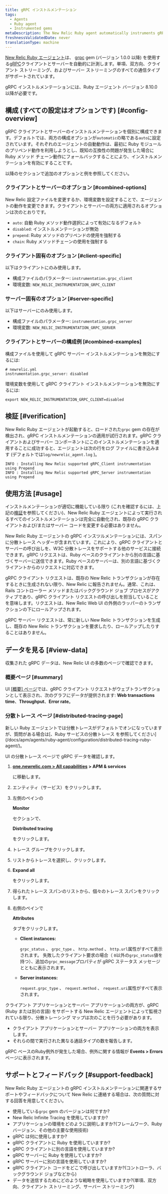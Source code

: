 ```yaml
---
title: gRPC インストルメンテーション
tags:
  - Agents
  - Ruby agent
  - Instrumented gems
metaDescription: The New Relic Ruby agent automatically instruments gRPC clients and servers.
freshnessValidatedDate: never
translationType: machine
---
```


[New Relic Ruby エージェント](/docs/agents/ruby-agent/getting-started/new-relic-ruby)は、 [grpc](https://rubygems.org/gems/grpc) gem (バージョン 1.0.0 以降) を使用する[gRPC](https://grpc.io/)クライアントとサーバーを自動的に計測します。単項、双方向、クライアント ストリーミング、およびサーバー ストリーミングのすべての通信タイプがサポートされています。

<Callout variant="important">
  gRPC インストルメンテーションには、Ruby エージェント バージョン 8.10.0 以降が必要です。
</Callout>

## 構成 (すべての設定はオプションです) [#config-overview]

gRPC クライアントとサーバーのインストルメンテーションを個別に構成できます。デフォルトでは、両方の構成オプションが`automatic`の略である`auto`に設定されています。それぞれのエージェントの自動動作は、最初に Ruby モジュールのプリペンド動作を利用しようとし、既知の互換性の問題が発生した場合に Ruby メソッド チェーン動作にフォールバックすることにより、インストルメンテーションを有効にすることです。

以降のセクションで追加のオプションと例を参照してください。

### クライアントとサーバーのオプション [#combined-options]

New Relic 設定ファイルを変更するか、環境変数を設定することで、エージェントの動作を変更できます。クライアントとサーバーの両方に適用されるオプションは次のとおりです。

* `auto`: 自動 Ruby メソッド動作選択によって有効になるデフォルト
* `disabled`: インストルメンテーションが無効
* `prepend`: Ruby メソッドのプリペンドの使用を強制する
* `chain`: Ruby メソッドチェーンの使用を強制する

### クライアント固有のオプション [#client-specific]

以下はクライアントにのみ使用します。

* 構成ファイルのパラメーター: `instrumentation.grpc_client`
* 環境変数: `NEW_RELIC_INSTRUMENTATION_GRPC_CLIENT`

### サーバー固有のオプション [#server-specific]

以下はサーバーにのみ使用します。

* 構成ファイルのパラメーター: `instrumentation.grpc_server`
* 環境変数: `NEW_RELIC_INSTRUMENTATION_GRPC_SERVER`

### クライアントとサーバーの構成例 [#combined-examples]

構成ファイルを使用して gRPC サーバー インストルメンテーションを無効にするには:

```
# newrelic.yml
instrumentation.grpc_server: disabled
```

環境変数を使用して gRPC クライアント インストルメンテーションを無効にするには:

```
export NEW_RELIC_INSTRUMENTATION_GRPC_CLIENT=disabled
```

## 検証 [#verification]

New Relic Ruby エージェントが起動すると、ロードされた`grpc` gem の存在が検出され、gRPC インストルメンテーションの適用が試行されます。gRPC クライアントおよびサーバー コンポーネントにこのインストルメンテーションを適用することに成功すると、エージェントは次の行をログ ファイルに書き込みます (デフォルトでは`log/newrelic_agent.log` )。

```
INFO : Installing New Relic supported gRPC_Client instrumentation using Prepend
INFO : Installing New Relic supported gRPC_Server instrumentation using Prepend
```

## 使用方法 [#usage]

インストルメンテーションが適切に機能している限り (これを確認するには、上記の[検証](#verification)を参照してください)、New Relic Ruby エージェントによって実行されるすべてのインストルメンテーションは完全に自動化され、既存の gRPC クライアントおよび/またはサーバー コードを変更する必要はありません。

New Relic Ruby エージェントの gRPC インスツルメンテーションには、スパンに分散トレース ヘッダーが含まれています。これにより、gRPC クライアントとサーバーの呼び出しを、W3C 分散トレースをサポートする他のサービスに接続できます。gRPC リクエストは、Ruby ベースのクライアントから別の言語に基づくサーバーに送信できます。Ruby ベースのサーバーは、別の言語に基づくクライアントからのリクエストに対応できます。

<Callout variant="important">
  gRPC クライアント リクエストは、既存の New Relic トランザクションが存在するときに生成されない限り、New Relic に報告されません。通常、これは、Rails コントローラー メソッドまたはバックグラウンド ジョブ プロセスがアクティブであり、gRPC クライアント リクエストの呼び出しを担当していることを意味します。リクエストは、New Relic Web UI の外側のラッパーのトランザクションの下にロールアップされます。

  gRPC サーバー リクエストは、常に新しい New Relic トランザクションを生成し、既存の New Relic トランザクションを要求したり、ロールアップしたりすることはありません。
</Callout>

## データを見る [#view-data]

収集された gRPC データは、New Relic UI の多数のページで確認できます。

### 概要ページ [#summary]

UI [\[概要\] ページ](/docs/apm/applications-menu/monitoring/apm-overview-page)では、gRPC クライアント リクエストがウェブトランザクションとして表示され、次のグラフにデータが提供されます: <DNT>**Web transactions time**</DNT>、<DNT>**Throughput**</DNT>、<DNT>**Error rate**</DNT>。

### 分散トレース ページ [#distributed-tracing-page]

<Callout variant="tip">
  新しい Ruby エージェントでは分散トレースがデフォルトでオンになっていますが、質問がある場合は[、Ruby サービスの分散トレース を参照してください](/docs/apm/agents/ruby-agent/configuration/distributed-tracing-ruby-agent/)。
</Callout>

UI の分散トレース ページで gRPC データを確認します。

1. <DNT>**[one.newrelic.com > All capabilities](https://one.newrelic.com/all-capabilities) > APM & services**</DNT>

   に移動します。

2. エンティティ（サービス）をクリックします。

3. 左側のペインの

   <DNT>**Monitor**</DNT>

   セクションで、

   <DNT>**Distributed tracing**</DNT>

   をクリックします。

4. トレース グループをクリックします。

5. リストからトレースを選択し、クリックします。

6. <DNT>**Expand all**</DNT>

   をクリックします。

7. 得られたトレース スパンのリストから、個々のトレース スパンをクリックします。

8. 右側のペインで

   <DNT>**Attributes**</DNT>

   タブをクリックします。

   * <DNT>**Client instances:**</DNT>

     `grpc_status` 、 `grpc_type` 、 `http.method` 、 `http.url`属性がすべて表示されます。 失敗したクライアント要求の場合（ `0`以外の`grpc_status`値を持つ）、追加の`grpc_message`プロパティが gRPC ステータス メッセージとともに表示されます。

   * <DNT>**Server instances:**</DNT>

     `request.grpc_type` 、 `request.method` 、 `request.uri`属性がすべて表示されます。

クライアント アプリケーションとサーバー アプリケーションの両方が、gRPC (Ruby または別の言語) をサポートする New Relic エージェントによって監視されている限り、分散トレーシング マップは次のことを行う必要があります。

* クライアント アプリケーションとサーバー アプリケーションの両方を表示します。
* それらの間で実行された異なる通話タイプの数を報告します。

gRPC ベースのRuby例外が発生した場合、例外に関する情報が <DNT>**Events > Errors**</DNT> ページに表示されます。

## サポートとフィードバック [#support-feedback]

New Relic Ruby エージェントの gRPC インストルメンテーションに関連するサポートやフィードバックについて New Relic に連絡する場合は、次の質問に対する回答を用意してください。

* 使用している`grpc` gem のバージョンは何ですか?
* New Relic Infinite Tracing を使用していますか?
* アプリケーションの環境をどのように説明しますか?(フレームワーク、Ruby バージョン、その他の主要な使用技術)
* gRPC は何に使用しますか?
* gRPC クライアントに Ruby を使用していますか?
* gRPC クライアントに別の言語を使用していますか?
* gRPC サーバーに Ruby を使用していますか?
* gRPC サーバーに別の言語を使用していますか?
* gRPC クライアント コードをどこで呼び出していますか?(コントローラ、バックグラウンド ジョブなどから)
* データを送信するためにどのような戦略を使用していますか?(単項、双方向、クライアント ストリーミング、サーバー ストリーミング)